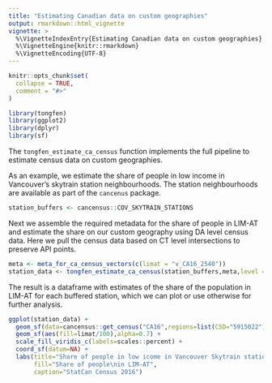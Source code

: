 ```yaml
---
title: "Estimating Canadian data on custom geographies"
output: rmarkdown::html_vignette
vignette: >
  %\VignetteIndexEntry{Estimating Canadian data on custom geographies}
  %\VignetteEngine{knitr::rmarkdown}
  %\VignetteEncoding{UTF-8}
---
```


```r
knitr::opts_chunk$set(
  collapse = TRUE,
  comment = "#>"
)
```

```r
library(tongfen)
library(ggplot2)
library(dplyr)
library(sf)
```

The `tongfen_estimate_ca_census` function implements the full pipeline to estimate census data on custom geographies.

As an example, we estimate the share of people in low income in Vancouver's skytrain station neighbourhoods. The station neighbourhoods are available as part of the `cancenus` package.

```r
station_buffers <- cancensus::COV_SKYTRAIN_STATIONS
```

Next we assemble the required metadata for the share of people in LIM-AT and estimate the share on our custom geography using DA level census data. Here we pull the census data based on CT level intersections to preserve API points.

```r
meta <- meta_for_ca_census_vectors(c(limat = "v_CA16_2540"))
station_data <- tongfen_estimate_ca_census(station_buffers,meta,level = "DA",intersection_level = "CT")
```

The result is a dataframe with estimates of the share of the population in LIM-AT for each buffered station, which we can plot or use otherwise for further analysis.

```r
ggplot(station_data) +
  geom_sf(data=cancensus::get_census("CA16",regions=list(CSD="5915022"),geo_format = "sf")) +
  geom_sf(aes(fill=limat/100),alpha=0.7) +
  scale_fill_viridis_c(labels=scales::percent) +
  coord_sf(datum=NA) +
  labs(title="Share of people in low icome in Vancouver Skytrain station neighbourhoods",
       fill="Share of people\nin LIM-AT",
       caption="StatCan Census 2016")
```


